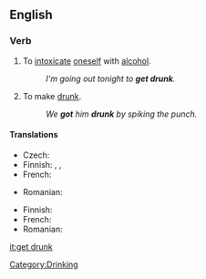 ==English==

===Verb===
{{en-verb|gets drunk|getting drunk|got drunk|gotten drunk}}

# {{intransitive}} To [[intoxicate]] [[oneself]] with [[alcohol]].
#:''I'm going out tonight to '''get drunk'''.''
# {{transitive}} To make [[drunk]].
#:''We '''got''' him '''drunk''' by spiking the punch.''

====Translations====
{{trans-top|to intoxicate oneself with alcohol}}
* Czech: {{t-|cs|opít|alt=opít se}}
* Finnish: {{t|fi|ryypätä}}, {{t|fi|tulla juovuksiin}}, {{t|fi|humaltua}}
* French: {{t+|fr|souler|alt=se souler}}
{{trans-mid}}
* Romanian: {{t|ro|îmbăta|alt=a se îmbăta}}
{{trans-bottom}}

{{trans-top|transitive; to make drunk}}
* Finnish: {{t|fi|juottaa}}
* French: {{t+|fr|souler}}
* Romanian: {{t|ro|îmbăta|alt=a îmbăta}}
{{trans-bot}}

[[Category:Drinking]]

[[it:get drunk]]